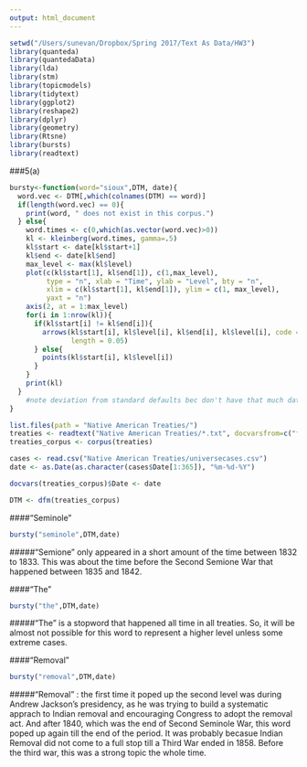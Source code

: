 ```yaml
---
output: html_document
---
```

```r
setwd("/Users/sunevan/Dropbox/Spring 2017/Text As Data/HW3")
library(quanteda)
library(quantedaData)
library(lda)
library(stm)
library(topicmodels)
library(tidytext)
library(ggplot2)
library(reshape2)
library(dplyr)
library(geometry)
library(Rtsne)
library(bursts)
library(readtext)
```

###5(a)
```r
bursty<-function(word="sioux",DTM, date){
  word.vec <- DTM[,which(colnames(DTM) == word)]
  if(length(word.vec) == 0){
    print(word, " does not exist in this corpus.")
  } else{
    word.times <- c(0,which(as.vector(word.vec)>0))
    kl <- kleinberg(word.times, gamma=.5)
    kl$start <- date[kl$start+1]
    kl$end <- date[kl$end]
    max_level <- max(kl$level)
    plot(c(kl$start[1], kl$end[1]), c(1,max_level),
         type = "n", xlab = "Time", ylab = "Level", bty = "n",
         xlim = c(kl$start[1], kl$end[1]), ylim = c(1, max_level),
         yaxt = "n")
    axis(2, at = 1:max_level)
    for(i in 1:nrow(kl)){
      if(kl$start[i] != kl$end[i]){
        arrows(kl$start[i], kl$level[i], kl$end[i], kl$level[i], code = 3, angle = 90,
               length = 0.05)
      } else{
        points(kl$start[i], kl$level[i])
      }
    }
    print(kl)
  }
    #note deviation from standard defaults bec don't have that much data
}

list.files(path = "Native American Treaties/")
treaties <- readtext("Native American Treaties/*.txt", docvarsfrom=c("filenames"))
treaties_corpus <- corpus(treaties)

cases <- read.csv("Native American Treaties/universecases.csv")
date <- as.Date(as.character(cases$Date[1:365]), "%m-%d-%Y")

docvars(treaties_corpus)$Date <- date

DTM <- dfm(treaties_corpus)


```

####"Seminole"
```r
bursty("seminole",DTM,date)
```

#####"Semione" only appeared in a short amount of the time between 1832 to 1833. This was about the time before the Second Semione War that happened between 1835 and 1842. 

####"The"
```r
bursty("the",DTM,date)
```
#####"The" is a stopword that happened all time in all treaties. So, it will be almost not possible for this word to represent a higher level unless some extreme cases. 

####"Removal"
```r
bursty("removal",DTM,date)
```
#####"Removal" : the first time it poped up the second level was during Andrew Jackson's presidency, as he was trying to build a systematic apprach to Indian removal and encouraging Congress to adopt the removal act. And after 1840, which was the end of Second Seminole War, this word poped up again till the end of the period. It was probably becasue Indian Removal did not come to a full stop till a Third War ended in 1858. Before the third war, this was a strong topic the whole time. 

